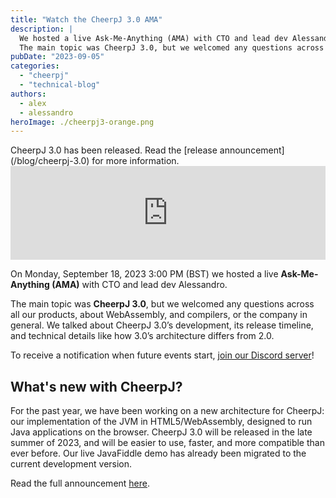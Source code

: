 ```yaml
---
title: "Watch the CheerpJ 3.0 AMA"
description: |
  We hosted a live Ask-Me-Anything (AMA) with CTO and lead dev Alessandro.
  The main topic was CheerpJ 3.0, but we welcomed any questions across all our products, about WebAssembly, and compilers, or the company in general. We talked about CheerpJ 3.0’s development, its release timeline, and technical details like how 3.0’s architecture differs from 2.0.
pubDate: "2023-09-05"
categories:
  - "cheerpj"
  - "technical-blog"
authors:
  - alex
  - alessandro
heroImage: ./cheerpj3-orange.png
---
```



<Callout title="CheerpJ 3.0 now available" variant="important">
	CheerpJ 3.0 has been released. Read the [release
	announcement](/blog/cheerpj-3.0) for more information.
</Callout>

<iframe
	title='"It&apos;s impossible!" - Building a Java JVM in the browser (CheerpJ 3.0 AMA)'
	src="https://www.youtube.com/embed/Z-mHW6ldgco"
	width="100%"
	class="aspect-video"
	frameborder="0"
	allowfullscreen="allowfullscreen"
></iframe>

On Monday, September 18, 2023 3:00 PM (BST) we hosted a live **Ask-Me-Anything (AMA)** with CTO and lead dev Alessandro.

The main topic was **CheerpJ 3.0**, but we welcomed any questions across all our products, about WebAssembly, and compilers, or the company in general. We talked about CheerpJ 3.0’s development, its release timeline, and technical details like how 3.0’s architecture differs from 2.0.

To receive a notification when future events start, [join our Discord server](https://discord.leaningtech.com)!

## What's new with CheerpJ?

For the past year, we have been working on a new architecture for CheerpJ: our implementation of the JVM in HTML5/WebAssembly, designed to run Java applications on the browser. CheerpJ 3.0 will be released in the late summer of 2023, and will be easier to use, faster, and more compatible than ever before. Our live JavaFiddle demo has already been migrated to the current development version.

Read the full announcement [here](https://leaningtech.com/announcing-cheerpj-3-0-a-jvm-replacement-in-html5-and-webassembly-to-run-java-applications-and-applets-on-modern-browsers/).
